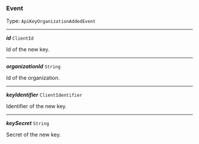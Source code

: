 


### Event

Type: `ApiKeyOrganizationAddedEvent`

---

***id*** `ClientId`

Id of the new key.



---

***organizationId*** `String`

Id of the organization.



---

***keyIdentifier*** `ClientIdentifier`

Identifier of the new key.



---

***keySecret*** `String`

Secret of the new key.


